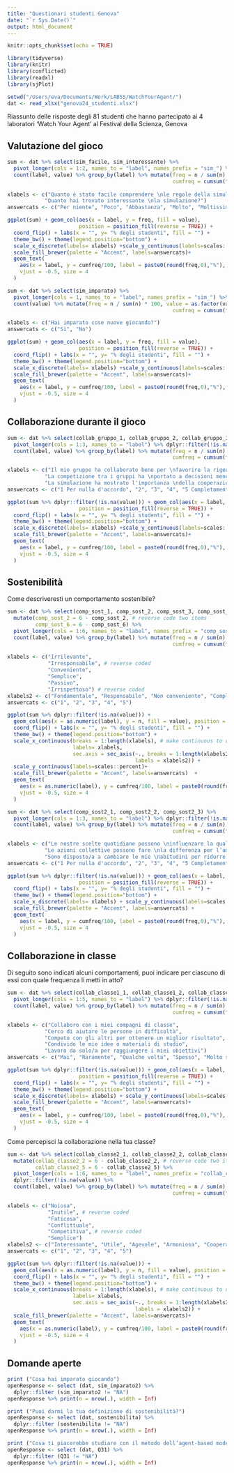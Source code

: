 ```yaml
---
title: "Questionari studenti Genova"
date: "`r Sys.Date()`"
output: html_document
---
```


```r
knitr::opts_chunk$set(echo = TRUE)
```

```r
library(tidyverse)
library(knitr)
library(conflicted)
library(readxl)
library(sjPlot)
```
```r
setwd("/Users/eva/Documents/Work/LABSS/WatchYourAgent/")
dat <- read_xlsx("genova24_studenti.xlsx")
```

Riassunto delle risposte degli 81 studenti che hanno partecipato ai 4 laboratori 'Watch Your Agent' al Festival della Scienza, Genova

## Valutazione del gioco

```r
sum <- dat %>% select(sim_facile, sim_interessante) %>% 
  pivot_longer(cols = 1:2, names_to = "label", names_prefix = "sim_") %>% dplyr::filter(!is.na(value)) %>%
  count(label, value) %>% group_by(label) %>% mutate(freq = n / sum(n) * 100, value = as.factor(value),
                                                     cumfreq = cumsum(freq))
                                                     
xlabels <- c("Quanto è stato facile comprendere \nle regole della simulazione?",
            "Quanto hai trovato interessante \nla simulazione?")
answercats <- c("Per niente", "Poco", "Abbastanza", "Molto", "Moltissimo")

ggplot(sum) + geom_col(aes(x = label, y = freq, fill = value), 
                       position = position_fill(reverse = TRUE)) + 
  coord_flip() + labs(x = "", y= "% degli studenti", fill = "") +
  theme_bw() + theme(legend.position="bottom") + 
  scale_x_discrete(labels= xlabels) +scale_y_continuous(labels=scales::percent)+
  scale_fill_brewer(palette = "Accent", labels=answercats)+
  geom_text(
    aes(x = label, y = cumfreq/100, label = paste0(round(freq,0),"%"), group = value),
    vjust = -0.5, size = 4
  )
```
```r
sum <- dat %>% select(sim_imparato) %>% 
  pivot_longer(cols = 1, names_to = "label", names_prefix = "sim_") %>% dplyr::filter(!is.na(value)) %>%
  count(value) %>% mutate(freq = n / sum(n) * 100, value = as.factor(value), label = "label",
                                                     cumfreq = cumsum(freq))

xlabels <- c("Hai imparato cose nuove giocando?")
answercats <- c("Sì", "No")

ggplot(sum) + geom_col(aes(x = label, y = freq, fill = value), 
                       position = position_fill(reverse = TRUE)) + 
  coord_flip() + labs(x = "", y= "% degli studenti", fill = "") +
  theme_bw() + theme(legend.position="bottom") + 
  scale_x_discrete(labels= xlabels) +scale_y_continuous(labels=scales::percent)+
  scale_fill_brewer(palette = "Accent", labels=answercats)+
  geom_text(
    aes(x = label, y = cumfreq/100, label = paste0(round(freq,0),"%"), group = value),
    vjust = -0.5, size = 4
  )

```

## Collaborazione durante il gioco

```r
sum <- dat %>% select(collab_gruppo_1, collab_gruppo_2, collab_gruppo_3) %>% 
  pivot_longer(cols = 1:3, names_to = "label") %>% dplyr::filter(!is.na(value)) %>%
  count(label, value) %>% group_by(label) %>% mutate(freq = n / sum(n) * 100, value = as.factor(value),
                                                     cumfreq = cumsum(freq))

xlabels <- c("Il mio gruppo ha collaborato bene per \nfavorire la rigenerazione del pascolo",
            "La competizione tra i gruppi ha \nportato a decisioni meno sostenibili",
            "La simulazione ha mostrato l'importanza \ndella cooperazione tra i vari gruppi")
answercats <- c("1 Per nulla d'accordo", "2", "3", "4", "5 Completamente d'accordo")

ggplot(sum %>% dplyr::filter(!is.na(value))) + geom_col(aes(x = label, y = freq, fill = value), 
                       position = position_fill(reverse = TRUE)) + 
  coord_flip() + labs(x = "", y= "% degli studenti", fill = "") +
  theme_bw() + theme(legend.position="bottom") + 
  scale_x_discrete(labels= xlabels) +scale_y_continuous(labels=scales::percent)+
  scale_fill_brewer(palette = "Accent", labels=answercats)+
  geom_text(
    aes(x = label, y = cumfreq/100, label = paste0(round(freq,0),"%"), group = value),
    vjust = -0.5, size = 4
  )
```

## Sostenibilità

Come descriveresti un comportamento sostenibile? 
```r
sum <- dat %>% select(comp_sost_1, comp_sost_2, comp_sost_3, comp_sost_4, comp_sost_5, comp_sost_6) %>% 
  mutate(comp_sost_2 = 6 - comp_sost_2, # reverse code two items
         comp_sost_6 = 6 - comp_sost_6) %>%
  pivot_longer(cols = 1:6, names_to = "label", names_prefix = "comp_sost_") %>% dplyr::filter(!is.na(value)) %>%
  count(label, value) %>% group_by(label) %>% mutate(freq = n / sum(n) * 100, value = as.factor(value),
                                                     cumfreq = cumsum(freq))
  
xlabels <- c("Irrilevante", 
             "Irresponsabile", # reverse coded
             "Conveniente", 
             "Semplice", 
             "Passivo",
             "Irrispettoso") # reverse coded
xlabels2 <- c("Fondamentale", "Responsabile", "Non conveniente", "Complicato", "Proattivo", "Rispettoso")
answercats <- c("1", "2", "3", "4", "5")

ggplot(sum %>% dplyr::filter(!is.na(value))) + 
  geom_col(aes(x = as.numeric(label), y = n, fill = value), position = position_fill(reverse = TRUE)) + 
  coord_flip() + labs(x = "", y= "% degli studenti", fill = "") +
  theme_bw() + theme(legend.position="bottom") + 
  scale_x_continuous(breaks = 1:length(xlabels), # make continuous to duplicate axis
                     labels= xlabels, 
                     sec.axis = sec_axis(~., breaks = 1:length(xlabels2),
                                         labels = xlabels2)) +
  scale_y_continuous(labels=scales::percent)+
  scale_fill_brewer(palette = "Accent", labels=answercats)  +
  geom_text(
    aes(x = as.numeric(label), y = cumfreq/100, label = paste0(round(freq,0),"%"), group = value),
    vjust = -0.5, size = 4
  )
```
```r
sum <- dat %>% select(comp_sost2_1, comp_sost2_2, comp_sost2_3) %>% 
  pivot_longer(cols = 1:3, names_to = "label") %>% dplyr::filter(!is.na(value)) %>%
  count(label, value) %>% group_by(label) %>% mutate(freq = n / sum(n) * 100, value = as.factor(value),
                                                     cumfreq = cumsum(freq))

xlabels <- c("Le nostre scelte quotidiane possono \ninfluenzare la qualità dell’ambiente ",
            "Le azioni collettive possono fare \nla differenza per l’ambiente",
            "Sono disposto/a a cambiare le mie \nabitudini per ridurre l'impatto ambientale")
answercats <- c("1 Per nulla d'accordo", "2", "3", "4", "5 Completamente d'accordo")

ggplot(sum %>% dplyr::filter(!is.na(value))) + geom_col(aes(x = label, y = freq, fill = value), 
                       position = position_fill(reverse = TRUE)) + 
  coord_flip() + labs(x = "", y= "% degli studenti", fill = "") +
  theme_bw() + theme(legend.position="bottom") + 
  scale_x_discrete(labels= xlabels) + scale_y_continuous(labels=scales::percent)+
  scale_fill_brewer(palette = "Accent", labels=answercats) +
  geom_text(
    aes(x = label, y = cumfreq/100, label = paste0(round(freq,0),"%"), group = value),
    vjust = -0.5, size = 4
  )
```

## Collaborazione in classe

Di seguito sono indicati alcuni comportamenti, puoi indicare per ciascuno di essi con quale frequenza li metti in atto?
```r
sum <- dat %>% select(collab_classe1_1, collab_classe1_2, collab_classe1_3, collab_classe1_4, collab_classe1_5) %>% 
  pivot_longer(cols = 1:5, names_to = "label") %>% dplyr::filter(!is.na(value)) %>%
  count(label, value) %>% group_by(label) %>% mutate(freq = n / sum(n) * 100, value = as.factor(value),
                                                     cumfreq = cumsum(freq))

xlabels <- c("Collaboro con i miei compagni di classe",
            "Cerco di aiutare le persone in difficoltà",
            "Competo con gli altri per ottenere un miglior risultato",
            "Condivido le mie idee o materiali di studio",
            "Lavoro da solo/a per raggiungere i miei obiettivi")
answercats <- c("Mai", "Raramente", "Qualche volta", "Spesso", "Molto spesso")

ggplot(sum %>% dplyr::filter(!is.na(value))) + geom_col(aes(x = label, y = freq, fill = value), 
                       position = position_fill(reverse = TRUE)) + 
  coord_flip() + labs(x = "", y= "% degli studenti", fill = "") +
  theme_bw() + theme(legend.position="bottom") + 
  scale_x_discrete(labels= xlabels) + scale_y_continuous(labels=scales::percent)+
  scale_fill_brewer(palette = "Accent", labels=answercats)+
  geom_text(
    aes(x = label, y = cumfreq/100, label = paste0(round(freq,0),"%"), group = value),
    vjust = -0.5, size = 4
  )
```
Come percepisci la collaborazione nella tua classe?
```r
sum <- dat %>% select(collab_classe2_1, collab_classe2_2, collab_classe2_3, collab_classe2_4, collab_classe2_5, collab_classe2_6) %>% 
  mutate(collab_classe2_2 = 6 - collab_classe2_2, # reverse code two items
         collab_classe2_5 = 6 - collab_classe2_5) %>%
  pivot_longer(cols = 1:6, names_to = "label", names_prefix = "collab_classe2_") %>% 
  dplyr::filter(!is.na(value)) %>%
  count(label, value) %>% group_by(label) %>% mutate(freq = n / sum(n) * 100, value = as.factor(value),
                                                     cumfreq = cumsum(freq))

xlabels <- c("Noiosa", 
             "Inutile", # reverse coded
             "Faticosa", 
             "Conflittuale", 
             "Competitiva", # reverse coded
             "Semplice") 
xlabels2 <- c("Interessante", "Utile", "Agevole", "Armoniosa", "Cooperativa", "Complessa")
answercats <- c("1", "2", "3", "4", "5")

ggplot(sum %>% dplyr::filter(!is.na(value))) + 
  geom_col(aes(x = as.numeric(label), y = n, fill = value), position = position_fill(reverse = TRUE)) + 
  coord_flip() + labs(x = "", y= "% degli studenti", fill = "") +
  theme_bw() + theme(legend.position="bottom") + 
  scale_x_continuous(breaks = 1:length(xlabels), # make continuous to duplicate axis
                     labels= xlabels, 
                     sec.axis = sec_axis(~., breaks = 1:length(xlabels2),
                                         labels = xlabels2)) +
  scale_fill_brewer(palette = "Accent", labels=answercats)+
  geom_text(
    aes(x = as.numeric(label), y = cumfreq/100, label = paste0(round(freq,0),"%"), group = value),
    vjust = -0.5, size = 4
  )
```

## Domande aperte 

```r
print ("Cosa hai imparato giocando")
openResponse <- select (dat, sim_imparato2) %>%
  dplyr::filter (sim_imparato2 != "NA")
openResponse %>% print(n = nrow(.), width = Inf)

print ("Puoi darmi la tua definizione di sostenibilità?")
openResponse <- select (dat, sostenibilita) %>%
  dplyr::filter (sostenibilita != "NA")
openResponse %>% print(n = nrow(.), width = Inf)

print ("Cosa ti piacerebbe studiare con il metodo dell’agent-based modelling (simulazione ad agenti)?")
openResponse <- select (dat, Q31) %>%
  dplyr::filter (Q31 != "NA")
openResponse %>% print(n = nrow(.), width = Inf)



```